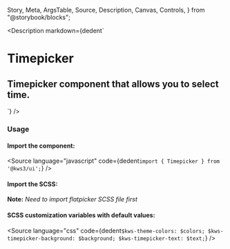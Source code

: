   Story,
  Meta,
  ArgsTable,
  Source,
  Description,
  Canvas,
  Controls,
} from "@storybook/blocks";

<Version />

<Description
  markdown={dedent`
# Timepicker
## Timepicker component that allows you to select time.
`}
/>

<Meta of={Stories} />
<Canvas of={Stories.Main} />
<Controls />

### Usage

#### Import the component:

<Source
  language="javascript"
  code={dedent`import { Timepicker } from '@kws3/ui';`}
/>

#### Import the SCSS:

<div class="notification is-warning">
  <strong>Note:</strong> <em>Need to import flatpicker SCSS file first</em>
</div>
<Source
  language="javascript"
  code={dedent`
    @import 'flatpickr/dist/flatpickr';
    @import '@kws3/ui/styles/Timepicker.scss';`}
/>

#### SCSS customization variables with default values:

<Source
  language="css"
  code={dedent`
      $kws-theme-colors: $colors;
      $kws-timepicker-background: $background;
      $kws-timepicker-text: $text;
    `}
/>

